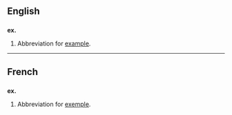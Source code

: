 ==English==
==={{abbreviation}}===
'''ex.'''
# Abbreviation for [[example]].

----

==French==
==={{abbreviation|lang=French}}===
'''ex.'''
# Abbreviation for [[exemple#French|exemple]].
